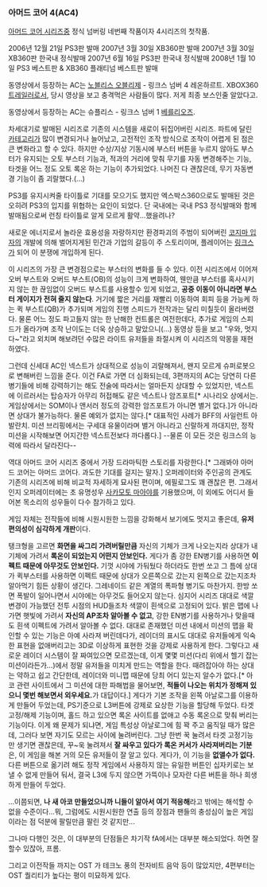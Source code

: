 === 아머드 코어 4(AC4) ===
[[아머드 코어 시리즈]]중 정식 넘버링 네번째 작품이자 4시리즈의 첫작품.


2006년 12월 21일 PS3판 발매
2007년 3월 30일 XB360판 발매
2007년 3월 30일 XB360판 한국내 정식발매
2007년 6월 16일 PS3판 한국내 정식발매
2008년 1월 10일 PS3 베스트판 & XB360 플래티넘 베스트판 발매

{{{#!html
<object width="480" height="385"><param name="movie" value="http://www.youtube.com/v/yhm8nQcO4gM&hl=en_US&fs=1&"></param><param name="allowFullScreen" value="true"></param><param name="allowscriptaccess" value="always"></param><embed src="http://www.youtube.com/v/yhm8nQcO4gM&hl=en_US&fs=1&" type="application/x-shockwave-flash" allowscriptaccess="always" allowfullscreen="true" width="480" height="385"></embed></object>
}}}
동영상에서 등장하는 AC는 [[노블리스 오블리제]] - 링크스 넘버 4 레온하르트. XBOX360 [[트레일러]]로서, 당시 영상을 보고 충격먹은 사람들이 많다. 저게 최종 보스인줄 알았다고.

{{{#!html
<object width="480" height="385"><param name="movie" value="http://www.youtube.com/v/i0MmsXdgszA&hl=en_US&fs=1&"></param><param name="allowFullScreen" value="true"></param><param name="allowscriptaccess" value="always"></param><embed src="http://www.youtube.com/v/i0MmsXdgszA&hl=en_US&fs=1&" type="application/x-shockwave-flash" allowscriptaccess="always" allowfullscreen="true" width="480" height="385"></embed></object>
}}}
동영상에서 등장하는 AC는 슈플리스 - 링크스 넘버 1 [[베를리오즈]].

차세대기로 발매된 시리즈로 기존의 시스템을 새로이 뒤집어버린 시리즈. 파트에 달린 [[카테고리]]가 많이 변경되거나 늘어났고, 고전적인 조작 방식으로 조작이 어렵게 된 점은 큰 변화라고 할 수 있다. 하지만 수상/지상 기동시에 부스터 버튼을 누르지 않아도 부스터가 유지되는 오토 부스터 기능과, 적과의 거리에 맞춰 무기를 자동 변경해주는 기능, 타겟을 어느 정도 오토 록온 하는 기능이 추가되었다. 나머진 다 괜찮은데, 무기 자동변경 기능이 좀 괴랄했다.(...)

PS3를 유지시켜줄 타이틀로 기대를 모으기도 했지만 엑스박스360으로도 발매된 것은 오히려 PS3의 입지를 위협하는 요인이 되었다. 단 국내에는 국내 PS3 정식발매와 함께 발매됨으로써 런칭 타이틀로 알게 모르게 활약...했을려나?

새로운 에너지로서 놀라운 효용성을 자랑하지만 환경파괴의 주범이 되어버린 [[코지마 입자]]의 개발에 의해 벌어지게된 민간과 기업의 갈등이 주 스토리이며, 플레이어는 [[링크스]]가 되어 이 분쟁에 개입하게 된다. 

이 시리즈의 가장 큰 변경점으로는 부스터의 변화를 들 수 있다. 이전 시리즈에서 이어져 오버 부스트와 오버드 부스트(OB)의 성능이 크게 변화하여, 웬만큼 부스터를 혹사시키지 않는 한 끊임없이 오버드 부스트를 사용할수 있게 되었고, '''공중 이동이 아니라면 부스터 게이지가 전혀 줄지 않는다'''. 거기에 짧은 거리를 재빨리 이동하여 회피 등을 가능케 하는 퀵 부스트(QB)가 추가되며 게임의 진행 스피드가 전작과는 달리 미칠듯이 올라버렸다. 물론 어느 정도 파고들지 않는 한 난해한 컨트롤은 여전한데다, 추가로 게임의 스피드가 올라가며 조작 난이도는 더욱 상승하고 말았으니(...) 동영상 등을 보고 "우와, 멋지다~"라고 외치며 해보려던 수많은 라이트 유저들을 좌절시켜 이 시리즈의 악몽을 재현하였다.
 
그런데 신세대 AC인 넥스트가 상대적으로 성능이 괴랄해져서, 왠지 모르게 슈퍼로봇으로 변해버린 느낌을 준다. 이건 FA로 가면 더 심화되는데, 3편까지의 AC는 당연히 다른 병기들에 비해 강력하기는 해도 전술에 따라서는 얼마든지 상대할 수 있었지만, 넥스트에 이르러서는 탑승자가 아무리 허접해도 같은 넥스트나 암즈포트[* 시나리오 상에서는. 게임상에서는 SOM이나 앤서러 정도의 강력한 암즈포트가 아니면 별거 없다.]가 아니라면 상대가 불가능하다. 물론 예외가 없지는 않다.[* 대표적인 사례가 BFF의 사일런트 아발란치. 미션 브리핑에서는 구세대 유물이라며 별거 아니라고 신랄하게 까대지만, 정작 미션을 시작해보면 어지간한 넥스트전보다 까다롭다.] --물론 이 모든 것은 링크스의 능력에 따라서 달라진다--

역대 아머드 코어 시리즈 중에서 가장 드라마틱한 스토리를 자랑한다.[* 그래봐야 아머드 코어는 아머드 코어다. 과도한 기대를 걸지는 말자.] 오퍼레이터와 주인공의 관계도 기존의 시리즈에 비해 비교적 자세하게 묘사된 편이며, 에필로그도 꽤 괜찮은 편. 그래서인지 오퍼레이터에는 초 유명성우 [[사카모토 마아야]]를 기용했으며, 이 외에도 어디서 들어본 목소리의 성우들이 다수 참가하고 있다.

게임 자체는 전작들에 비해 시원시원한 느낌을 강화해서 보기에도 멋지고 좋은데, '''유저 편의성이 심각하게 개판'''이다.
 
탱크형을 고르면 '''화면을 싸그리 가려버릴만큼''' 자신의 기체가 크게 나오는지라 상대가 내 기체에 가려서 '''록온이 되었는지 어떤지 안보인다.''' 게다가 좀 강한 EN병기를 사용하면 '''이펙트 때문에 아무것도 안보인다.''' 기껏 시야에 가둬뒀다 하더라도 한번 쏘고 그 틈에 상대가 퀵부스터를 사용하면 이펙트 때문에 상대가 오른쪽으로 갔는지 왼쪽으로 갔는지조차 알아먹기 힘든 상황이 생긴다. 그레네이드 같은 계열의 폭파형 병기도 마찬가지. 한방 쏘면 폭발이 일어나면서 시야에는 아무것도 들어오지 않는다. 심지어 시리즈 대대로 색깔 변경이 가능했던 전투 시점의 HUD들조차 색깔이 흰색으로 고정되어 있다. 밝은 맵에 나가면 햇빛에 가려서 '''자신의 AP조차 알아볼 수 없고''', 강한 EN병기를 사용하거나 맞을때도 흰색 이펙트에 가려서 알아볼 수 없다. 대대로 존재했던 미션 내에서 미션의 맵을 확인할 수 있는 기능은 아예 사라져 버린데다가, 레이더의 표시도 대대로 유저들에게 익숙한 표현을 없애버리고는 3D로 이상하게 표현한 것을 강제로 사용하게 한다. 그렇다고 새로운 레이더 시스템이 잘 짜여있으면 모르겠는데, 이게 몇몇 미션(다리 위에서 헬기 잡는 미션이라든가...)에서 정말 유저들을 미치게 만드는 역할을 한다. 때려잡아야 하는 상대는 약하고 쉽고 간단한데, 레이더와 미니맵 때문에 당최 어디 있는지 알수가 없다.[* 아코 관련 사이트에서 그 미션에 대한 파해법을 물어보면, '''적들이 나오는 위치가 정해져 있으니 몇번 해보면서 외우세요.'''가 대답이다.] 게다가 기본 조작을 왼쪽 아날로그를 이용하게 만들어 두었는데, PS기준으로 L3버튼에 강제로 요상한 기능을 할당해 두었다. 타겟 고정/해제 기능이며, 홀드 하고 있으면 록온 사이트를 없애고 수동 록온으로 맞춰 버리는 기능이다. 이게 왜 문제가 되냐면, 게임 특성상 아날로그에 힘 꽉 주고 움직일 때가 많은데, 그러다 보면 자기도 모르는 사이에 눌려버린다. 그냥 한번 꾹 눌려서 타겟 고정기능만 생기면 괜찮은데, 꾸~욱 눌려져서 '''잘 싸우고 있다가 록온 커서가 사라져버리는 기분'''은, 이 게임을 해본 거의 모든 유저들이 잘 알고 있다. 게다가, 이 기능을 '''없앨수가 없다.''' 다른 버튼으로 옮기려 해도 정작 게임에서 사용하지 않는 유일한 버튼인 십자키로는 보낼 수 없게 만들어 둬서, 결국 L3에 두지 않으면 가뜩이나 모자란 다른 버튼을 하나 희생하게 만들어 두었다.

...이쯤되면, '''나 새 아코 만들었으니까 니들이 알아서 여기 적응해'''라고 밖에는 해석할 수 없을 수준이다...뭐, 그럼에도 시원시원한 연출 등의 장점과 팬들의 충성심이 높은 게임이라는 점 덕분에 팔릴만큼 팔린 것 같지만...

그나마 다행인 것은, 이 대부분의 단점들은 차기작 fA에서는 대부분 해소되었다. 하면 잘 할수 있잖아, 프롬.

그리고 이전작들 까지는 OST 가 테크노 풍의 전자비트 음악 등이 많았지만, 4편부터는 OST 퀄리티가 높다는 평이 미묘하게 있다.
